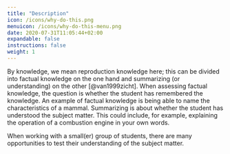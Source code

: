 ```yaml
---
title: "Description"
icon: /icons/why-do-this.png
menuicon: /icons/why-do-this-menu.png
date: 2020-07-31T11:05:44+02:00
expandable: false
instructions: false
weight: 1
---
```


By knowledge, we mean reproduction knowledge here; this can be divided into factual knowledge on the one hand and summarizing (or understanding) on the other [@van1999zicht]. When assessing factual knowledge, the question is whether the student has remembered the knowledge. An example of factual knowledge is being able to name the characteristics of a mammal. Summarizing is about whether the student has understood the subject matter. This could include, for example, explaining the operation of a combustion engine in your own words.

When working with a small(er) group of students, there are many opportunities to test their understanding of the subject matter.